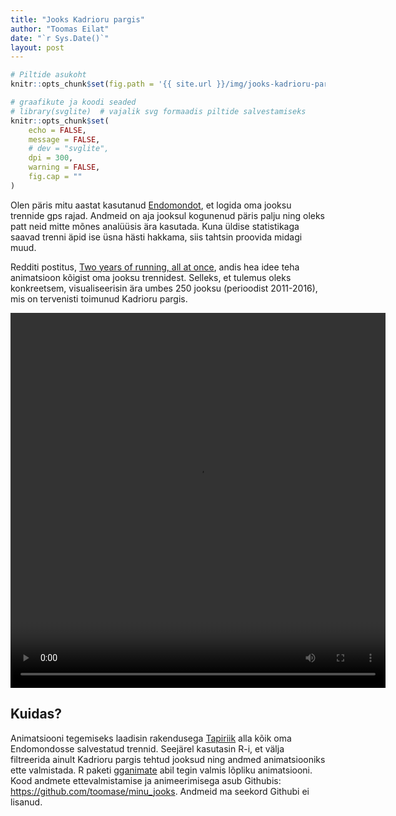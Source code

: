 ```yaml
---
title: "Jooks Kadrioru pargis"
author: "Toomas Eilat"
date: "`r Sys.Date()`"
layout: post
---
```


```r
# Piltide asukoht
knitr::opts_chunk$set(fig.path = '{{ site.url }}/img/jooks-kadrioru-pargis-')
```

```r
# graafikute ja koodi seaded
# library(svglite)  # vajalik svg formaadis piltide salvestamiseks
knitr::opts_chunk$set(
    echo = FALSE, 
    message = FALSE,
    # dev = "svglite",
    dpi = 300,
    warning = FALSE,
    fig.cap = ""
)
```

Olen päris mitu aastat kasutanud [Endomondot](https://www.endomondo.com/), et logida oma jooksu trennide gps rajad. Andmeid on aja jooksul kogunenud päris palju ning oleks patt neid mitte mõnes analüüsis ära kasutada. Kuna üldise statistikaga saavad trenni äpid ise üsna hästi hakkama, siis tahtsin proovida midagi muud.

Redditi postitus, [Two years of running, all at once](https://www.reddit.com/r/dataisbeautiful/comments/5ng255/two_years_of_running_all_at_once_oc/), andis hea idee teha animatsioon kõigist oma jooksu trennidest. Selleks, et tulemus oleks konkreetsem, visualiseerisin ära umbes 250 jooksu (perioodist 2011-2016), mis on tervenisti toimunud Kadrioru pargis.

<video src="http://toomase.github.io/files/kadrioru_pargi_jooks.mp4" width="600" height="600" controls preload></video>


## Kuidas?
Animatsiooni tegemiseks laadisin rakendusega [Tapiriik](https://tapiriik.com/) alla kõik oma Endomondosse salvestatud trennid. Seejärel kasutasin R-i, et välja filtreerida ainult Kadrioru pargis tehtud jooksud ning andmed animatsiooniks ette valmistada. R paketi [gganimate](https://github.com/dgrtwo/gganimate) abil tegin valmis lõpliku animatsiooni. Kood andmete ettevalmistamise ja animeerimisega asub Githubis: [https://github.com/toomase/minu_jooks](https://github.com/toomase/minu_jooks). Andmeid ma seekord Githubi ei lisanud.